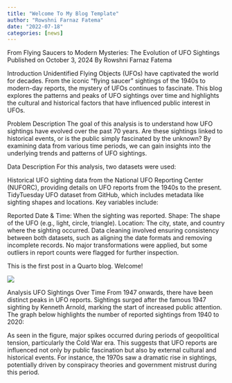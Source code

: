 ```yaml
---
title: "Welcome To My Blog Template"
author: "Rowshni Farnaz Fatema"
date: "2022-07-18"
categories: [news]
---
```



From Flying Saucers to Modern Mysteries: The Evolution of UFO Sightings
Published on October 3, 2024
By Rowshni Farnaz Fatema

Introduction
Unidentified Flying Objects (UFOs) have captivated the world for decades. From the iconic "flying saucer" sightings of the 1940s to modern-day reports, the mystery of UFOs continues to fascinate. This blog explores the patterns and peaks of UFO sightings over time and highlights the cultural and historical factors that have influenced public interest in UFOs.

Problem Description
The goal of this analysis is to understand how UFO sightings have evolved over the past 70 years. Are these sightings linked to historical events, or is the public simply fascinated by the unknown? By examining data from various time periods, we can gain insights into the underlying trends and patterns of UFO sightings.




Data Description
For this analysis, two datasets were used:

Historical UFO sighting data from the National UFO Reporting Center (NUFORC), providing details on UFO reports from the 1940s to the present.
TidyTuesday UFO dataset from GitHub, which includes metadata like sighting shapes and locations.
Key variables include:

Reported Date & Time: When the sighting was reported.
Shape: The shape of the UFO (e.g., light, circle, triangle).
Location: The city, state, and country where the sighting occurred.
Data cleaning involved ensuring consistency between both datasets, such as aligning the date formats and removing incomplete records. No major transformations were applied, but some outliers in report counts were flagged for further inspection.






This is the first post in a Quarto blog. Welcome!

![](ufo.jpg)

Analysis
UFO Sightings Over Time
From 1947 onwards, there have been distinct peaks in UFO reports. Sightings surged after the famous 1947 sighting by Kenneth Arnold, marking the start of increased public attention. The graph below highlights the number of reported sightings from 1940 to 2020:


As seen in the figure, major spikes occurred during periods of geopolitical tension, particularly the Cold War era. This suggests that UFO reports are influenced not only by public fascination but also by external cultural and historical events. For instance, the 1970s saw a dramatic rise in sightings, potentially driven by conspiracy theories and government mistrust during this period.
